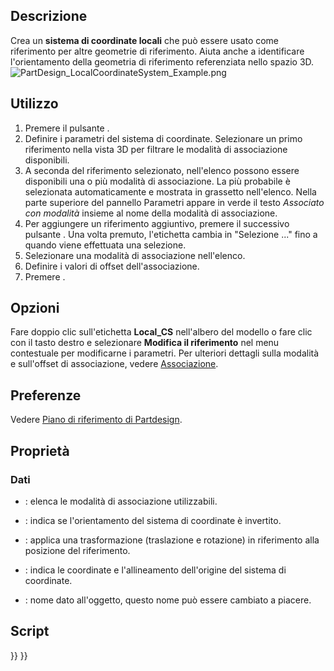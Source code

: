 <languages/>

{{Docnav/it
|[[PartDesign_Point/it|Creare un punto di riferimento]]
|[[PartDesign_Pad/it|Etrusione]]
|[[PartDesign_Workbench/it|PartDesign]]
|IconL=PartDesign_Point.svg
|IconR=PartDesign_Pad.svg
|IconC=Workbench_PartDesign.svg
}}

{{VeryImportantMessage|Questo strumento non è disponibile nella {{VersionPlus/it|1.1}}. Utilizzare invece [[Part_CoordinateSystem/it|Sistema di coordinate di Part]].}}

{{GuiCommand/it
|Name=PartDesign CoordinateSystem
|Name/it=Sistema di coordinate locali
|MenuLocation=Part Design → Sistema di coordinate locali
|Workbenches=[[PartDesign_Workbench/it|PartDesign]]
|Version=0.18
|SeeAlso=[[PartDesign_Point/it|Punto di riferimento]], [[PartDesign_Line/it|Linea di riferimento]], [[PartDesign_Plane/it|Piano di riferimento]]
}}

<span id="Description"></span>
==Descrizione==

Crea un '''sistema di coordinate locali''' che può essere usato come riferimento per altre geometrie di riferimento. Aiuta anche a identificare l'orientamento della geometria di riferimento referenziata nello spazio 3D.
[[File:PartDesign_LocalCoordinateSystem_Example.png|none]]
{{Caption|Sistema di coordinate locale originato dall'origine di un piano di riferimento.}}

<span id="Usage"></span>
== Utilizzo ==

# Premere il pulsante {{Button|[[File:PartDesign_CoordinateSystem.svg|16px]] [[PartDesign_CoordinateSystem/it|Sistema di coordinate locali]]}}.
# Definire i parametri del sistema di coordinate. Selezionare un primo riferimento nella vista 3D per filtrare le modalità di associazione disponibili.
# A seconda del riferimento selezionato, nell'elenco possono essere disponibili una o più modalità di associazione. La più probabile è selezionata automaticamente e mostrata in grassetto nell'elenco. Nella parte superiore del pannello Parametri appare in verde il testo '' Associato con modalità '' insieme al nome della modalità di associazione.
# Per aggiungere un riferimento aggiuntivo, premere il successivo pulsante {{Button|Riferimento}}. Una volta premuto, l'etichetta cambia in "Selezione ..." fino a quando viene effettuata una selezione.
# Selezionare una modalità di associazione nell'elenco.
# Definire i valori di offset dell'associazione.
# Premere {{Button|OK}}.

<span id="Options"></span>
== Opzioni ==

Fare doppio clic sull'etichetta '''Local_CS''' nell'albero del modello o fare clic con il tasto destro e selezionare '''Modifica il riferimento''' nel menu contestuale per modificarne i parametri. Per ulteriori dettagli sulla modalità e sull'offset di associazione, vedere [[Part_EditAttachment/it|Associazione]].

<span id="Preferences"></span>
==Preferenze==

Vedere [[PartDesign_Plane/it#Preferenze|Piano di riferimento di Partdesign]].

<span id="Properties"></span>
== Proprietà ==

<span id="Data"></span>
=== Dati ===

* {{PropertyData|MapMode}}: elenca le modalità di associazione utilizzabili.
* {{PropertyData|Attachment Reversed}}: indica se l'orientamento del sistema di coordinate è invertito.
* {{PropertyData|Attachment Offset}}: applica una trasformazione (traslazione e rotazione) in riferimento alla posizione del riferimento.
* {{PropertyData|Placement}}: indica le coordinate e l'allineamento dell'origine del sistema di coordinate.
* {{PropertyData|Label}}: nome dato all'oggetto, questo nome può essere cambiato a piacere.

<span id="Scripting"></span>
==Script==

{{Code|code=
lcs = App.activeDocument().addObject( 'PartDesign::CoordinateSystem', 'LCS' )
}}


{{Docnav/it
|[[PartDesign_Point/it|Creare un punto di riferimento]]
|[[PartDesign_Pad/it|Etrusione]]
|[[PartDesign_Workbench/it|PartDesign]]
|IconL=PartDesign_Point.svg
|IconR=PartDesign_Pad.svg
|IconC=Workbench_PartDesign.svg
}}

{{PartDesign Tools navi{{#translation:}}}}
{{Userdocnavi{{#translation:}}}}